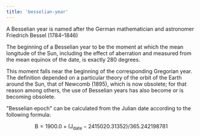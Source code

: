 ```yaml
---
title: 'besselian-year'
---
```



A Besselian year is named after the German mathematician and astronomer Friedrich Bessel (1784–1846)

The beginning of a Besselian year to be the moment at which the mean longitude 
of the Sun, including the effect of aberration and measured from the mean 
equinox of the date, is exactly 280 degrees.

This moment falls near the beginning of the corresponding Gregorian year. The 
definition depended on a particular theory of the orbit of the Earth around the 
Sun, that of Newcomb (1895), which is now obsolete; for that reason among 
others, the use of Besselian years has also become or is becoming obsolete. 

"Besselian epoch" can be calculated from the Julian date according to the following formula:

$$
    \mathrm{B} = 1900.0 + (\mathrm{J_{date}} − 2415020.31352) / 365.242198781
$$